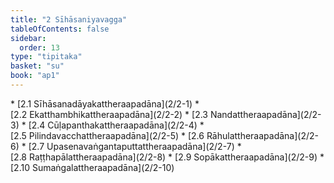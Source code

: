 ```yaml
---
title: "2 Sīhāsaniyavagga"
tableOfContents: false
sidebar:
  order: 13
type: "tipitaka"
basket: "su"
book: "ap1"
---
```



<DynamicBreadcrumb />



<TableOfContents book="ap1" section="2">
* [2.1 Sīhāsanadāyakattheraapadāna](2/2-1)
* [2.2 Ekatthambhikattheraapadāna](2/2-2)
* [2.3 Nandattheraapadāna](2/2-3)
* [2.4 Cūḷapanthakattheraapadāna](2/2-4)
* [2.5 Pilindavacchattheraapadāna](2/2-5)
* [2.6 Rāhulattheraapadāna](2/2-6)
* [2.7 Upasenavaṅgantaputtattheraapadāna](2/2-7)
* [2.8 Raṭṭhapālattheraapadāna](2/2-8)
* [2.9 Sopākattheraapadāna](2/2-9)
* [2.10 Sumaṅgalattheraapadāna](2/2-10)
</TableOfContents>